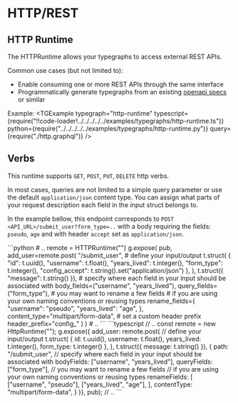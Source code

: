 
# HTTP/REST 

## HTTP Runtime
The HTTPRuntime allows your typegraphs to access external REST APIs.

Common use cases (but not limited to):
- Enable consuming one or more REST APIs through the same interface
- Programmatically generate typegraphs from an existing [openapi specs](https://swagger.io/specification/) or similar

Example:
<TGExample
    typegraph="http-runtime"
    typescript={require("!!code-loader!../../../../../examples/typegraphs/http-runtime.ts")}
    python={require("../../../../../examples/typegraphs/http-runtime.py")}
    query={require("./http.graphql")}
/>


## Verbs
This runtime supports `GET`, `POST`, `PUT`, `DELETE` http verbs.

In most cases, queries are not limited to a simple query parameter or use the default `application/json` content type. 
You can assign what parts of your request description each field in the input struct belongs to.

In the example bellow, this endpoint corresponds to `POST <API_URL>/submit_user?form_type=..` with a body requiring the fields:
`pseudo`, `age` and with header `accept` set as `application/json`.


<SDKTabs>
    <TabItem value="python">
```python
# ..
    remote = HTTPRuntime("<API_URL>")
    g.expose(
        pub,
        add_user=remote.post(
            "/submit_user",
            # define your input/output
            t.struct(
                {
                    "id": t.uuid(),
                    "username": t.float(),
                    "years_lived": t.integer(),
                    "form_type": t.integer(),
                    "config_accept": t.string().set("application/json")
                },
            ),
            t.struct({ "message": t.string() }),
            # specify where each field in your input should be associated with
            body_fields=("username", "years_lived"),
            query_fields=("form_type"),
            # you may want to rename a few fields
            # if you are using your own naming conventions or reusing types
            rename_fields={
                "username": "pseudo",
                "years_lived": "age",
            },
            content_type="multipart/form-data",
            # set a custom header prefix
            header_prefix="config_"
        )
    )
# ..
```
    </TabItem>
    <TabItem value="typescript">
```typescript
// ..
  const remote = new HttpRuntime("<API_URL>");
  g.expose({
    add_user: remote.post(
      // define your input/output
      t.struct(
        {
          id: t.uuid(),
          username: t.float(),
          years_lived: t.integer(),
          form_type: t.integer()
        },
      ),
      t.struct({ message: t.string() }),
      {
        path: "/submit_user",
        // specify where each field in your input should be associated with
        bodyFields: ["username", "years_lived"],
        queryFields: ["form_type"],
        // you may want to rename a few fields
        // if you are using your own naming conventions or reusing types
        renameFields: [
          ["username", "pseudo"],
          ["years_lived", "age"],
        ],
        contentType: "multipart/form-data",
      }
  )}, pub);
// ..
```
    </TabItem>
</SDKTabs>